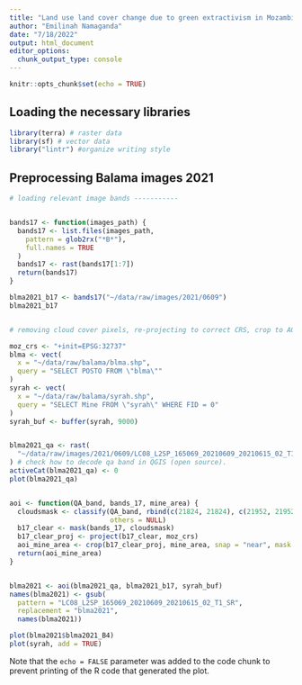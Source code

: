 ```yaml
---
title: "Land use land cover change due to green extractivism in Mozambique"
author: "Emilinah Namaganda"
date: "7/18/2022"
output: html_document
editor_options: 
  chunk_output_type: console
---
```


```r
knitr::opts_chunk$set(echo = TRUE)
```

## Loading the necessary libraries

```r

library(terra) # raster data
library(sf) # vector data
library("lintr") #organize writing style

```

## Preprocessing Balama images 2021

```r

# loading relevant image bands -----------


bands17 <- function(images_path) {
  bands17 <- list.files(images_path,
    pattern = glob2rx("*B*"),
    full.names = TRUE
  )
  bands17 <- rast(bands17[1:7])
  return(bands17)
}

blma2021_b17 <- bands17("~/data/raw/images/2021/0609")
blma2021_b17


# removing cloud cover pixels, re-projecting to correct CRS, crop to AOI ------

moz_crs <- "+init=EPSG:32737"
blma <- vect(
  x = "~/data/raw/balama/blma.shp",
  query = "SELECT POSTO FROM \"blma\""
)
syrah <- vect(
  x = "~/data/raw/balama/syrah.shp",
  query = "SELECT Mine FROM \"syrah\" WHERE FID = 0"
)
syrah_buf <- buffer(syrah, 9000)


blma2021_qa <- rast(
  "~/data/raw/images/2021/0609/LC08_L2SP_165069_20210609_20210615_02_T1_QA_PIXEL.TIF"
) # check how to decode qa band in QGIS (open source).
activeCat(blma2021_qa) <- 0
plot(blma2021_qa)


aoi <- function(QA_band, bands_17, mine_area) {
  cloudsmask <- classify(QA_band, rbind(c(21824, 21824), c(21952, 21952)),
                         others = NULL)
  b17_clear <- mask(bands_17, cloudsmask)
  b17_clear_proj <- project(b17_clear, moz_crs)
  aoi_mine_area <- crop(b17_clear_proj, mine_area, snap = "near", mask = TRUE)
  return(aoi_mine_area)
}


blma2021 <- aoi(blma2021_qa, blma2021_b17, syrah_buf)
names(blma2021) <- gsub(
  pattern = "LC08_L2SP_165069_20210609_20210615_02_T1_SR",
  replacement = "blma2021",
  names(blma2021))

plot(blma2021$blma2021_B4)
plot(syrah, add = TRUE)

```
Note that the `echo = FALSE` parameter was added to the code chunk to prevent
printing of the R code that generated the plot.
